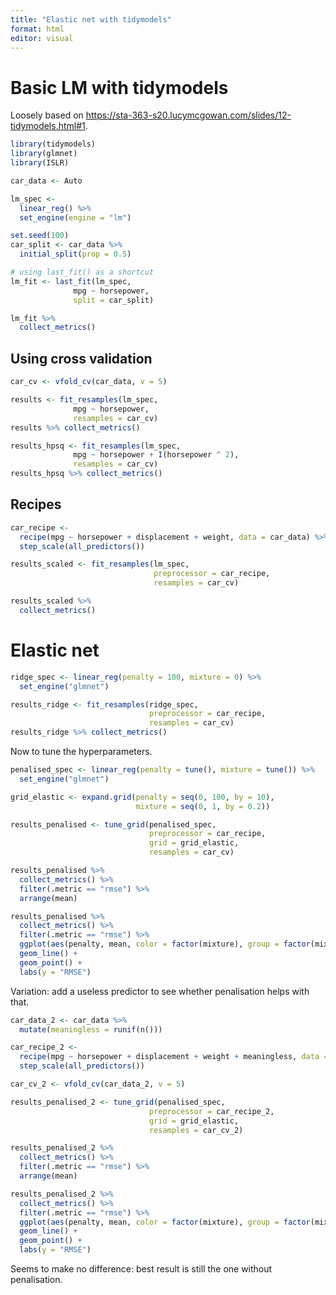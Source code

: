 ```yaml
---
title: "Elastic net with tidymodels"
format: html
editor: visual
---
```


# Basic LM with tidymodels

Loosely based on <https://sta-363-s20.lucymcgowan.com/slides/12-tidymodels.html#1>.

```r
library(tidymodels)
library(glmnet)
library(ISLR)

car_data <- Auto

lm_spec <- 
  linear_reg() %>% 
  set_engine(engine = "lm")

set.seed(100)
car_split <- car_data %>% 
  initial_split(prop = 0.5)

# using last_fit() as a shortcut
lm_fit <- last_fit(lm_spec,
              mpg ~ horsepower,
              split = car_split)

lm_fit %>% 
  collect_metrics()
```

## Using cross validation

```r
car_cv <- vfold_cv(car_data, v = 5)

results <- fit_resamples(lm_spec,
              mpg ~ horsepower,
              resamples = car_cv)
results %>% collect_metrics()

results_hpsq <- fit_resamples(lm_spec,
              mpg ~ horsepower + I(horsepower ^ 2),
              resamples = car_cv)
results_hpsq %>% collect_metrics()

```

## Recipes

```r
car_recipe <-
  recipe(mpg ~ horsepower + displacement + weight, data = car_data) %>% 
  step_scale(all_predictors())

results_scaled <- fit_resamples(lm_spec,
                                preprocessor = car_recipe,
                                resamples = car_cv)

results_scaled %>% 
  collect_metrics()
```

# Elastic net

```r
ridge_spec <- linear_reg(penalty = 100, mixture = 0) %>% 
  set_engine("glmnet")

results_ridge <- fit_resamples(ridge_spec,
                               preprocessor = car_recipe,
                               resamples = car_cv)
results_ridge %>% collect_metrics()
```

Now to tune the hyperparameters.

```r
penalised_spec <- linear_reg(penalty = tune(), mixture = tune()) %>% 
  set_engine("glmnet")

grid_elastic <- expand.grid(penalty = seq(0, 100, by = 10),
                            mixture = seq(0, 1, by = 0.2))

results_penalised <- tune_grid(penalised_spec,
                               preprocessor = car_recipe,
                               grid = grid_elastic,
                               resamples = car_cv)

results_penalised %>%
  collect_metrics() %>% 
  filter(.metric == "rmse") %>% 
  arrange(mean)
```

```r
results_penalised %>%
  collect_metrics() %>%
  filter(.metric == "rmse") %>%
  ggplot(aes(penalty, mean, color = factor(mixture), group = factor(mixture))) +
  geom_line() +
  geom_point() + 
  labs(y = "RMSE")
```
Variation: add a useless predictor to see whether penalisation helps with that.

```r
car_data_2 <- car_data %>% 
  mutate(meaningless = runif(n()))

car_recipe_2 <-
  recipe(mpg ~ horsepower + displacement + weight + meaningless, data = car_data_2) %>% 
  step_scale(all_predictors())

car_cv_2 <- vfold_cv(car_data_2, v = 5)

results_penalised_2 <- tune_grid(penalised_spec,
                               preprocessor = car_recipe_2,
                               grid = grid_elastic,
                               resamples = car_cv_2)

results_penalised_2 %>% 
  collect_metrics() %>% 
  filter(.metric == "rmse") %>% 
  arrange(mean)

results_penalised_2 %>%
  collect_metrics() %>%
  filter(.metric == "rmse") %>%
  ggplot(aes(penalty, mean, color = factor(mixture), group = factor(mixture))) +
  geom_line() +
  geom_point() + 
  labs(y = "RMSE")
```

Seems to make no difference: best result is still the one without penalisation.

